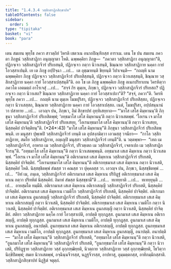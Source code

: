```yaml
---
title: "1.4.3.4 วสฺสิกสาฏิกสิกฺขาปท"
tableOfContents: false
sidebar:
  order: 5
type: "tipitaka"
basket: "vi"
book: "para"
---
```



<DynamicBreadcrumb />

<Division number="626" book="para">

<Paragraph number="2323" book="para">
เตน สมเยน พุทฺโธ ภควา สาวตฺถิยํ วิหรติ เชตวเน อนาถปิณฺฑิกสฺส อาราเม. เตน โข ปน สมเยน ภควตา ภิกฺขูนํ วสฺสิกสาฏิกา อนุญฺญาตา โหติ. ฉพฺพคฺคิยา ภิกฺขู—  “ภควตา วสฺสิกสาฏิกา อนุญฺญาตา”ติ, ปฏิกจฺเจว วสฺสิกสาฏิกจีวรํ ปริเยสนฺติ, ปฏิกจฺเจว กตฺวา นิวาเสนฺติ, ชิณฺณาย วสฺสิกสาฏิกาย นคฺคา กายํ โอวสฺสาเปนฺติ. เย เต ภิกฺขู อปฺปิจฺฉา …เป…  เต อุชฺฌายนฺติ ขิยฺยนฺติ วิปาเจนฺติ—  “กถญฺหิ นาม ฉพฺพคฺคิยา ภิกฺขู ปฏิกจฺเจว วสฺสิกสาฏิกจีวรํ ปริเยสิสฺสนฺติ, ปฏิกจฺเจว กตฺวา นิวาเสสฺสนฺติ, ชิณฺณาย วสฺสิกสาฏิกาย นคฺคา กายํ โอวสฺสาเปสฺสนฺตี”ติ.
</Paragraph>

<Paragraph number="2324" book="para">
อถ โข เต ภิกฺขู ฉพฺพคฺคิเย ภิกฺขู อเนกปริยาเยน วิครหิตฺวา ภควโต เอตมตฺถํ อาโรเจสุํ …เป…  “สจฺจํ กิร ตุมฺเห, ภิกฺขเว, ปฏิกจฺเจว วสฺสิกสาฏิกจีวรํ ปริเยสถ? ปฏิกจฺเจว กตฺวา นิวาเสถ? ชิณฺณาย วสฺสิกสาฏิกาย นคฺคา กายํ โอวสฺสาเปถา”ติ? “สจฺจํ, ภควา”ติ. วิครหิ พุทฺโธ ภควา …เป…  กถญฺหิ นาม ตุมฺเห โมฆปุริสา, ปฏิกจฺเจว วสฺสิกสาฏิกจีวรํ ปริเยสิสฺสถ, ปฏิกจฺเจว กตฺวา นิวาเสสฺสถ, ชิณฺณาย วสฺสิกสาฏิกาย นคฺคา กายํ โอวสฺสาเปสฺสถ. เนตํ, โมฆปุริสา, อปฺปสนฺนานํ วา ปสาทาย …เป…  เอวญฺจ ปน, ภิกฺขเว, อิมํ สิกฺขาปทํ อุทฺทิเสยฺยาถ—
</Paragraph>

</Division>
<Division number="627" book="para">

<Paragraph number="2325" book="para">
<Emphasis>“‘มาโส เสโส คิมฺหานนฺ’ติ ภิกฺขุนา วสฺสิกสาฏิกจีวรํ ปริเยสิตพฺพํ</Emphasis>; <Emphasis>‘อทฺธมาโส</Emphasis> <Emphasis>เสโส คิมฺหานนฺ’ติ กตฺวา นิวาเสตพฺพํ</Emphasis>. <Emphasis>‘โอเรน เจ มาโส เสโส คิมฺหานนฺ’ติ วสฺสิกสาฏิกจีวรํ ปริเยเสยฺย, ‘โอเรนทฺธมาโส เสโส คิมฺหานนฺ’ติ กตฺวา นิวาเสยฺย, นิสฺสคฺคิยํ ปาจิตฺติยนฺ”</Emphasis>ติ. (*24*:<Emphasis>43</Emphasis>)
</Paragraph>

</Division>
<Division number="628" book="para">

<Paragraph number="2326" book="para">
<Emphasis>“มาโส เสโส คิมฺหานนฺ”ติ ภิกฺขุนา วสฺสิกสาฏิกจีวรํ ปริเยสิตพฺพนฺ</Emphasis>ติ. เย มนุสฺสา ปุพฺเพปิ วสฺสิกสาฏิกจีวรํ เทนฺติ เต อุปสงฺกมิตฺวา เอวมสฺสุ วจนียา—  “กาโล วสฺสิกสาฏิกาย, สมโย วสฺสิกสาฏิกาย, อญฺเญปิ มนุสฺสา วสฺสิกสาฏิกจีวรํ เทนฺตี”ติ. น วตฺตพฺพา—  “เทถ เม วสฺสิกสาฏิกจีวรํ, อาหรถ เม วสฺสิกสาฏิกจีวรํ, ปริวตฺเตถ เม วสฺสิกสาฏิกจีวรํ, เจตาเปถ เม วสฺสิกสาฏิกจีวรนฺ”ติ.
</Paragraph>

<Paragraph number="2327" book="para">
<Emphasis>“อทฺธมาโส เสโส คิมฺหานนฺ”ติ กตฺวา นิวาเสตพฺพนฺ</Emphasis>ติ. อทฺธมาเส เสเส คิมฺหาเน กตฺวา นิวาเสตพฺพํ.
</Paragraph>

<Paragraph number="2328" book="para">
<Emphasis>“โอเรน เจ มาโส เสโส คิมฺหานนฺ”</Emphasis>ติ อติเรกมาเส เสเส คิมฺหาเน วสฺสิกสาฏิกจีวรํ ปริเยสติ, นิสฺสคฺคิยํ ปาจิตฺติยํ.
</Paragraph>

<Paragraph number="2329" book="para">
<Emphasis>“โอเรนทฺธมาโส เสโส คิมฺหานนฺ”</Emphasis>ติ อติเรกทฺธมาเส เสเส คิมฺหาเน กตฺวา นิวาเสติ, นิสฺสคฺคิยํ โหติ. นิสฺสชฺชิตพฺพํ สํฆสฺส วา คณสฺส วา ปุคฺคลสฺส วา. เอวญฺจ ปน, ภิกฺขเว, นิสฺสชฺชิตพฺพํ …เป…  “อิทํ เม, ภนฺเต, วสฺสิกสาฏิกจีวรํ อติเรกมาเส เสเส คิมฺหาเน ปริยิฏฺฐํ อติเรกทฺธมาเส เสเส คิมฺหาเน กตฺวา ปริทหิตํ นิสฺสคฺคิยํ. อิมาหํ สํฆสฺส นิสฺสชฺชามี”ติ …เป…  ทเทยฺยาติ …เป…  ทเทยฺยุนฺติ …เป…  อายสฺมโต ทมฺมีติ.
</Paragraph>

</Division>
<Division number="629" book="para">

<Paragraph number="2330" book="para">
อติเรกมาเส เสเส คิมฺหาเน อติเรกสญฺญี วสฺสิกสาฏิกจีวรํ ปริเยสติ, นิสฺสคฺคิยํ ปาจิตฺติยํ. อติเรกมาเส เสเส คิมฺหาเน เวมติโก วสฺสิกสาฏิกจีวรํ ปริเยสติ, นิสฺสคฺคิยํ ปาจิตฺติยํ. อติเรกมาเส เสเส คิมฺหาเน อูนกสญฺญี วสฺสิกสาฏิกจีวรํ ปริเยสติ, นิสฺสคฺคิยํ ปาจิตฺติยํ.
</Paragraph>

<Paragraph number="2331" book="para">
อติเรกทฺธมาเส เสเส คิมฺหาเน อติเรกสญฺญี กตฺวา นิวาเสติ, นิสฺสคฺคิยํ ปาจิตฺติยํ. อติเรกทฺธมาเส เสเส คิมฺหาเน เวมติโก กตฺวา นิวาเสติ, นิสฺสคฺคิยํ ปาจิตฺติยํ. อติเรกทฺธมาเส เสเส คิมฺหาเน อูนกสญฺญี กตฺวา นิวาเสติ, นิสฺสคฺคิยํ ปาจิตฺติยํ.
</Paragraph>

<Paragraph number="2332" book="para">
สติยา วสฺสิกสาฏิกาย นคฺโค กายํ โอวสฺสาเปติ, อาปตฺติ ทุกฺกฏสฺส. อูนกมาเส เสเส คิมฺหาเน อติเรกสญฺญี, อาปตฺติ ทุกฺกฏสฺส. อูนกมาเส เสเส คิมฺหาเน เวมติโก, อาปตฺติ ทุกฺกฏสฺส. อูนกมาเส เสเส คิมฺหาเน อูนกสญฺญี, อนาปตฺติ.
</Paragraph>

<Paragraph number="2333" book="para">
อูนกทฺธมาเส เสเส คิมฺหาเน อติเรกสญฺญี, อาปตฺติ ทุกฺกฏสฺส. อูนกทฺธมาเส เสเส คิมฺหาเน เวมติโก, อาปตฺติ ทุกฺกฏสฺส. อูนกทฺธมาเส เสเส คิมฺหาเน อูนกสญฺญี, อนาปตฺติ.
</Paragraph>

</Division>
<Division number="630" book="para">

<Paragraph number="2334" book="para">
อนาปตฺติ—  “มาโส เสโส คิมฺหานนฺ”ติ วสฺสิกสาฏิกจีวรํ ปริเยสติ, “อทฺธมาโส เสโส คิมฺหานนฺ”ติ กตฺวา นิวาเสติ, “อูนกมาโส เสโส คิมฺหานนฺ”ติ วสฺสิกสาฏิกจีวรํ ปริเยสติ, “อูนกทฺธมาโส เสโส คิมฺหานนฺ”ติ กตฺวา นิวาเสติ, ปริยิฏฺฐาย วสฺสิกสาฏิกาย วสฺสํ อุกฺกฑฺฒิยฺยติ, นิวตฺถาย วสฺสิกสาฏิกาย วสฺสํ อุกฺกฑฺฒิยฺยติ, โธวิตฺวา นิกฺขิปิตพฺพํ; สมเย นิวาเสตพฺพํ, อจฺฉินฺนจีวรสฺส, นฏฺฐจีวรสฺส, อาปทาสุ, อุมฺมตฺตกสฺส, อาทิกมฺมิกสฺสาติ.

</Paragraph>
</Division>

<Paragraph number="2335" type="center" book="para">
วสฺสิกสาฏิกสิกฺขาปทํ นิฏฺฐิตํ จตุตฺถํ.
</Paragraph>